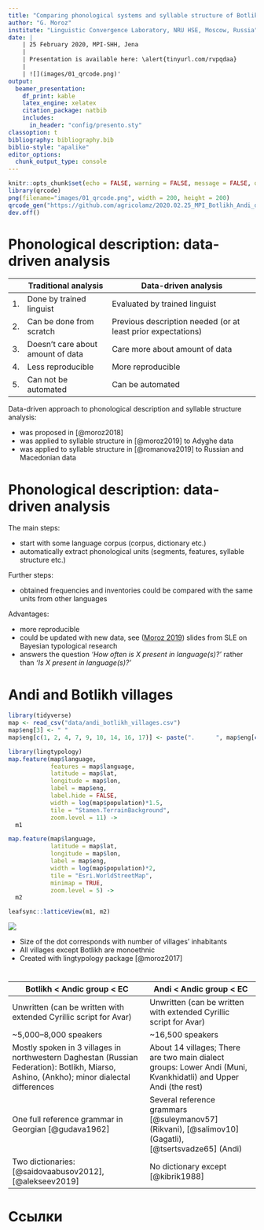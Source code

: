 ```yaml
---
title: "Comparing phonological systems and syllable structure of Botlikh and Zilo Andi: a data--driven analysis"
author: "G. Moroz"
institute: "Linguistic Convergence Laboratory, NRU HSE, Moscow, Russia"
date: |
    | 25 February 2020, MPI-SHH, Jena
    | 
    | Presentation is available here: \alert{tinyurl.com/rvpqdaa}
    |
    | ![](images/01_qrcode.png)'
output: 
  beamer_presentation:
    df_print: kable
    latex_engine: xelatex
    citation_package: natbib
    includes:
      in_header: "config/presento.sty"
classoption: t
bibliography: bibliography.bib
biblio-style: "apalike"
editor_options: 
  chunk_output_type: console
---
```


```r
knitr::opts_chunk$set(echo = FALSE, warning = FALSE, message = FALSE, dev='cairo_pdf', comment=NA)
library(qrcode)
png(filename="images/01_qrcode.png", width = 200, height = 200)
qrcode_gen("https://github.com/agricolamz/2020.02.25_MPI_Botlikh_Andi_dicts/raw/master/2020.02.25_MPI_Botlikh_Andi_dicts.pdf")
dev.off()
```

# Phonological description: data-driven analysis

|   | Traditional analysis              | Data-driven analysis                                         |
|---|-----------------------------------|--------------------------------------------------------------|
| 1. | Done by trained linguist          | Evaluated by trained linguist                                |
| 2. | Can be done from scratch          | Previous description needed (or at least prior expectations) |
| 3. | Doesn’t care about amount of data | Care more about amount of data                               |
| 4. | Less reproducible                 | More reproducible                                            |
| 5. | Can not be automated              | Can be automated                                             |
\pause

Data-driven approach to phonological description and syllable structure analysis:

* was proposed in [@moroz2018]
* was applied to syllable structure  in [@moroz2019] to Adyghe data
* was applied to syllable structure in [@romanova2019] to Russian and Macedonian data

# Phonological description: data-driven analysis

The main steps:

* start with some language corpus (corpus, dictionary etc.)
* automatically extract phonological units (segments, features, syllable structure etc.) \pause

Further steps:

* obtained frequencies and inventories could be compared with the same units from other languages \pause

Advantages:

* more reproducible
* could be updated with new data, see ([Moroz 2019](https://github.com/agricolamz/2019.08.21-25_SLE_Leipzig/raw/master/2019.08.21-25_SLE_Leipzig.pdf))  slides from SLE on Bayesian typological research
* answers the question *'How often is X present in language(s)?'* rather than *'Is X present in language(s)?'*

# Andi and Botlikh villages

```r
library(tidyverse)
map <- read_csv("data/andi_botlikh_villages.csv")
map$eng[3] <- " "
map$eng[c(1, 2, 4, 7, 9, 10, 14, 16, 17)] <- paste(".      ", map$eng[c(1, 2, 4, 7, 9, 10, 14, 16, 17)])

library(lingtypology)
map.feature(map$language,
            features = map$language,
            latitude = map$lat,
            longitude = map$lon,
            label = map$eng,
            label.hide = FALSE,
            width = log(map$population)*1.5,
            tile = "Stamen.TerrainBackground",
            zoom.level = 11) ->
  m1

map.feature(map$language,
            latitude = map$lat,
            longitude = map$lon,
            label = map$eng,
            width = log(map$population)*2,
            tile = "Esri.WorldStreetMap",
            minimap = TRUE, 
            zoom.level = 5) ->
  m2

leafsync::latticeView(m1, m2)
```

![](images/02_map.png)

* Size of the dot corresponds with number of villages' inhabitants
* All villages except Botlikh are monoethnic
* Created with lingtypology package [@moroz2017]


# 

| Botlikh < Andic group < EC                                                                                                                | Andi < Andic group < EC                                                                                         |
|-------------------------------------------------------------------------------------------------------------------------------------------|-----------------------------------------------------------------------------------------------------------------|
| Unwritten (can be written with extended Cyrillic script for Avar)                                                                         | Unwritten (can be written with extended Cyrillic script for Avar)                                               |
| ~5,000–8,000 speakers                                                                                                                     | ~16,500 speakers                                                                                                |
| Mostly spoken in 3 villages in northwestern Daghestan (Russian Federation): Botlikh, Miarso, Ashino, (Ankho); minor dialectal differences | About 14 villages; There are two main dialect groups: Lower Andi (Muni, Kvankhidatli) and Upper Andi (the rest) |
| One full reference grammar in Georgian [@gudava1962]                                                                                      | Several reference grammars [@suleymanov57] (Rikvani), [@salimov10] (Gagatli), [@tsertsvadze65] (Andi)           |
| Two dictionaries: [@saidovaabusov2012], [@alekseev2019]                                                                                   | No dictionary except [@kibrik1988]                                                                              |

# Ссылки {.allowframebreaks}
